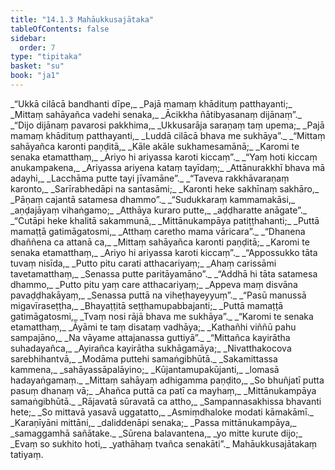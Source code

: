 ```yaml
---
title: "14.1.3 Mahāukkusajātaka"
tableOfContents: false
sidebar:
  order: 7
type: "tipitaka"
basket: "su"
book: "ja1"
---
```



<DynamicBreadcrumb />

<Division number="44" book="ja1">

<Paragraph number="2593" type="verses" book="ja1">
_“Ukkā cilācā bandhanti dīpe,_  
_Pajā mamaṃ khādituṃ patthayanti;_  
_Mittaṃ sahāyañca vadehi senaka,_  
_Ācikkha ñātibyasanaṃ dijānaṃ”._  

</Paragraph>

</Division>
<Division number="45" book="ja1">

<Paragraph number="2594" type="verses" book="ja1">
_“Dijo dijānaṃ pavarosi pakkhima,_  
_Ukkusarāja saraṇaṃ taṃ upema;_  
_Pajā mamaṃ khādituṃ patthayanti,_  
_Luddā cilācā bhava me sukhāya”._  

</Paragraph>

</Division>
<Division number="46" book="ja1">

<Paragraph number="2595" type="verses" book="ja1">
_“Mittaṃ sahāyañca karonti paṇḍitā,_  
_Kāle akāle sukhamesamānā;_  
_Karomi te senaka etamatthaṃ,_  
_Ariyo hi ariyassa karoti kiccaṃ”._  

</Paragraph>

</Division>
<Division number="47" book="ja1">

<Paragraph number="2596" type="verses" book="ja1">
_“Yaṃ hoti kiccaṃ anukampakena,_  
_Ariyassa ariyena kataṃ tayīdaṃ;_  
_Attānurakkhī bhava mā adayhi,_  
_Lacchāma putte tayi jīvamāne”._  

</Paragraph>

</Division>
<Division number="48" book="ja1">

<Paragraph number="2597" type="verses" book="ja1">
_“Taveva rakkhāvaraṇaṃ karonto,_  
_Sarīrabhedāpi na santasāmi;_  
_Karonti heke sakhīnaṃ sakhāro,_  
_Pāṇaṃ cajantā satamesa dhammo”._  

</Paragraph>

</Division>
<Division number="49" book="ja1">

<Paragraph number="2598" type="verses" book="ja1">
_“Sudukkaraṃ kammamakāsi,_  
_aṇḍajāyaṃ vihaṅgamo;_  
_Atthāya kuraro putte,_  
_aḍḍharatte anāgate”._  

</Paragraph>

</Division>
<Division number="50" book="ja1">

<Paragraph number="2599" type="verses" book="ja1">
_“Cutāpi heke khalitā sakammunā,_  
_Mittānukampāya patiṭṭhahanti;_  
_Puttā mamaṭṭā gatimāgatosmi,_  
_Atthaṃ caretho mama vāricara”._  

</Paragraph>

</Division>
<Division number="51" book="ja1">

<Paragraph number="2600" type="verses" book="ja1">
_“Dhanena dhaññena ca attanā ca,_  
_Mittaṃ sahāyañca karonti paṇḍitā;_  
_Karomi te senaka etamatthaṃ,_  
_Ariyo hi ariyassa karoti kiccaṃ”._  

</Paragraph>

</Division>
<Division number="52" book="ja1">

<Paragraph number="2601" type="verses" book="ja1">
_“Appossukko tāta tuvaṃ nisīda,_  
_Putto pitu carati atthacariyaṃ;_  
_Ahaṃ carissāmi tavetamatthaṃ,_  
_Senassa putte paritāyamāno”._  

</Paragraph>

</Division>
<Division number="53" book="ja1">

<Paragraph number="2602" type="verses" book="ja1">
_“Addhā hi tāta satamesa dhammo,_  
_Putto pitu yaṃ care atthacariyaṃ;_  
_Appeva maṃ disvāna pavaḍḍhakāyaṃ,_  
_Senassa puttā na viheṭhayeyyuṃ”._  

</Paragraph>

</Division>
<Division number="54" book="ja1">

<Paragraph number="2603" type="verses" book="ja1">
_“Pasū manussā migavīraseṭṭha,_  
_Bhayaṭṭitā seṭṭhamupabbajanti;_  
_Puttā mamaṭṭā gatimāgatosmi,_  
_Tvaṃ nosi rājā bhava me sukhāya”._  

</Paragraph>

</Division>
<Division number="55" book="ja1">

<Paragraph number="2604" type="verses" book="ja1">
_“Karomi te senaka etamatthaṃ,_  
_Āyāmi te taṃ disataṃ vadhāya;_  
_Kathañhi viññū pahu sampajāno,_  
_Na vāyame attajanassa guttiyā”._  

</Paragraph>

</Division>
<Division number="56" book="ja1">

<Paragraph number="2605" type="verses" book="ja1">
_“Mittañca kayirātha suhadayañca,_  
_Ayirañca kayirātha sukhāgamāya;_  
_Nivatthakocova sarebhihantvā,_  
_Modāma puttehi samaṅgibhūtā._  

</Paragraph>

</Division>
<Division number="57" book="ja1">

<Paragraph number="2606" type="verses" book="ja1">
_Sakamittassa kammena,_  
_sahāyassāpalāyino;_  
_Kūjantamupakūjanti,_  
_lomasā hadayaṅgamaṃ._  

</Paragraph>

</Division>
<Division number="58" book="ja1">

<Paragraph number="2607" type="verses" book="ja1">
_Mittaṃ sahāyaṃ adhigamma paṇḍito,_  
_So bhuñjatī putta pasuṃ dhanaṃ vā;_  
_Ahañca puttā ca patī ca mayhaṃ,_  
_Mittānukampāya samaṅgibhūtā._  

</Paragraph>

</Division>
<Division number="59" book="ja1">

<Paragraph number="2608" type="verses" book="ja1">
_Rājavatā sūravatā ca attho,_  
_Sampannasakhissa bhavanti hete;_  
_So mittavā yasavā uggatatto,_  
_Asmiṃdhaloke modati kāmakāmī._  

</Paragraph>

</Division>
<Division number="60" book="ja1">

<Paragraph number="2609" type="verses" book="ja1">
_Karaṇīyāni mittāni,_  
_daliddenāpi senaka;_  
_Passa mittānukampāya,_  
_samaggamhā sañātake._  

</Paragraph>

</Division>
<Division number="61" book="ja1">

<Paragraph number="2610" type="verses" book="ja1">
_Sūrena balavantena,_  
_yo mitte kurute dijo;_  
_Evaṃ so sukhito hoti,_  
_yathāhaṃ tvañca senakāti”._  


</Paragraph>
</Division>

<Paragraph number="2611" type="center" book="ja1">
Mahāukkusajātakaṃ tatiyaṃ.
</Paragraph>